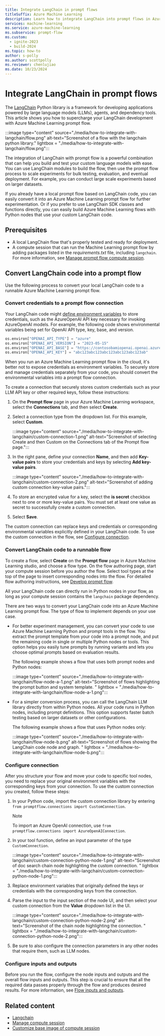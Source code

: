 ```yaml
---
title: Integrate LangChain in prompt flows
titleSuffix: Azure Machine Learning
description: Learn how to integrate LangChain into prompt flows in Azure Machine Learning studio.
services: machine-learning
ms.service: azure-machine-learning
ms.subservice: prompt-flow
ms.custom:
  - ignite-2023
  - build-2024
ms.topic: how-to
author: s-polly
ms.author: scottpolly
ms.reviewer: chenlujiao
ms.date: 10/23/2024
---
```


# Integrate LangChain in prompt flows

The [LangChain](https://python.langchain.com) Python library is a framework for developing applications powered by large language models (LLMs), agents, and dependency tools. This article shows you how to supercharge your LangChain development with Azure Machine Learning prompt flow.

:::image type="content" source="./media/how-to-integrate-with-langchain/flow.png" alt-text="Screenshot of a flow with the langchain python library." lightbox = "./media/how-to-integrate-with-langchain/flow.png":::

The integration of LangChain with prompt flow is a powerful combination that can help you build and test your custom language models with ease. You can use LangChain modules to build the flow, then use the prompt flow process to scale experiments for bulk testing, evaluation, and eventual deployment. For example, you can conduct large scale experiments based on larger datasets.

If you already have a local prompt flow based on LangChain code, you can easily convert it into an Azure Machine Learning prompt flow for further experimentation. Or if you prefer to use LangChain SDK classes and functions directly, you can easily build Azure Machine Learning flows with Python nodes that use your custom LangChain code.

## Prerequisites

- A local LangChain flow that's properly tested and ready for deployment.
- A compute session that can run the Machine Learning prompt flow by adding packages listed in the *requirements.txt* file, including `langchain`. For more information, see [Manage prompt flow compute session](how-to-manage-compute-session.md).

## Convert LangChain code into a prompt flow

Use the following process to convert your local LangChain code to a runnable Azure Machine Learning prompt flow.

### Convert credentials to a prompt flow connection

Your LangChain code might [define environment variables](https://python.langchain.com/docs/integrations/platforms/microsoft) to store credentials, such as the AzureOpenAI API key necessary for invoking AzureOpenAI models. For example, the following code shows environmental variables being set for OpenAI API type, key, base, and version.

```python
os.environ["OPENAI_API_TYPE"] = "azure"
os.environ["OPENAI_API_VERSION"] = "2023-05-15"
os.environ["OPENAI_API_BASE"] = "https://contosobamiopenai.openai.azure.com/"
os.environ["OPENAI_API_KEY"] = "abc123abc123abc123abc123abc123ab"
```

When you run an Azure Machine Learning prompt flow in the cloud, it's better not to expose credentials as environment variables. To securely store and manage credentials separately from your code, you should convert the environmental variables into a prompt flow connection.

To create a connection that securely stores custom credentials such as your LLM API key or other required keys, follow these instructions:

1. On the **Prompt flow** page in your Azure Machine Learning workspace, select the **Connections** tab, and then select **Create**.
1. Select a connection type from the dropdown list. For this example, select **Custom**.

   :::image type="content" source="./media/how-to-integrate-with-langchain/custom-connection-1.png" alt-text="Screenshot of selecting Create and then Custom on the Connections tab of the Prompt flow page.":::

1. In the right pane, define your connection **Name**, and then add **Key-value pairs** to store your credentials and keys by selecting **Add key-value pairs**.

   :::image type="content" source="./media/how-to-integrate-with-langchain/custom-connection-2.png" alt-text="Screenshot of adding custom connection key-value pairs.":::

1. To store an encrypted value for a key, select the **is secret** checkbox next to one or more key-value pairs. You must set at least one value as secret to successfully create a custom connection.

1. Select **Save**.

The custom connection can replace keys and credentials or corresponding environmental variables explicitly defined in your LangChain code. To use the custom connection in the flow, see [Configure connection](#configure-connection).

### Convert LangChain code to a runnable flow

To create a flow, select **Create** on the **Prompt flow** page in Azure Machine Learning studio, and choose a flow type. On the flow authoring page, start your compute session before you author the flow. Select tool types at the top of the page to insert corresponding nodes into the flow. For detailed flow authoring instructions, see [Develop prompt flow](how-to-develop-a-standard-flow.md).

All your LangChain code can directly run in Python nodes in your flow, as long as your compute session contains the `langchain` package dependency.

There are two ways to convert your LangChain code into an Azure Machine Learning prompt flow. The type of flow to implement depends on your use case.

- For better experiment management, you can convert your code to use Azure Machine Learning Python and prompt tools in the flow. You extract the prompt template from your code into a prompt node, and put the remaining code in single or multiple Python nodes or tools. This option helps you easily tune prompts by running variants and lets you choose optimal prompts based on evaluation results.

  The following example shows a flow that uses both prompt nodes and Python nodes:

  :::image type="content" source="./media/how-to-integrate-with-langchain/flow-node-a-1.png" alt-text="Screenshot of flows highlighting the prompt button and system template. " lightbox = "./media/how-to-integrate-with-langchain/flow-node-a-1.png":::

- For a simpler conversion process, you can call the LangChain LLM library directly from within Python nodes. All your code runs in Python nodes, including prompt definitions. This option supports faster batch testing based on larger datasets or other configurations.

  The following example shows a flow that uses Python nodes only:

  :::image type="content" source="./media/how-to-integrate-with-langchain/flow-node-b.png" alt-text="Screenshot of flows showing the LangChain code node and graph. " lightbox = "./media/how-to-integrate-with-langchain/flow-node-b.png":::

### Configure connection

After you structure your flow and move your code to specific tool nodes, you need to replace your original environment variables with the corresponding keys from your connection. To use the custom connection you created, follow these steps:

1. In your Python code, import the custom connection library by entering<br>`from promptflow.connections import CustomConnection`.

   >[!NOTE]
   >To import an Azure OpenAI connection, use `from promptflow.connections import AzureOpenAIConnection`.

1. In your tool function, define an input parameter of the type `CustomConnection`.

   :::image type="content" source="./media/how-to-integrate-with-langchain/custom-connection-python-node-1.png" alt-text="Screenshot of doc search chain node highlighting the custom connection. " lightbox = "./media/how-to-integrate-with-langchain/custom-connection-python-node-1.png":::

1. Replace environment variables that originally defined the keys or credentials with the corresponding keys from the connection.
   
1. Parse the input to the input section of the node UI, and then select your custom connection from the **Value** dropdown list in the UI.

   :::image type="content" source="./media/how-to-integrate-with-langchain/custom-connection-python-node-2.png" alt-text="Screenshot of the chain node highlighting the connection. " lightbox = "./media/how-to-integrate-with-langchain/custom-connection-python-node-2.png":::
   
1. Be sure to also configure the connection parameters in any other nodes that require them, such as LLM nodes.

### Configure inputs and outputs

Before you run the flow, configure the node inputs and outputs and the overall flow inputs and outputs. This step is crucial to ensure that all the required data passes properly through the flow and produces desired results. For more information, see [Flow inputs and outputs](how-to-develop-flow.md#flow-input-and-output).

## Related content

- [Langchain](https://langchain.com)
- [Manage compute session](how-to-manage-compute-session.md)
- [Customize base image of compute session](how-to-customize-session-base-image.md)
